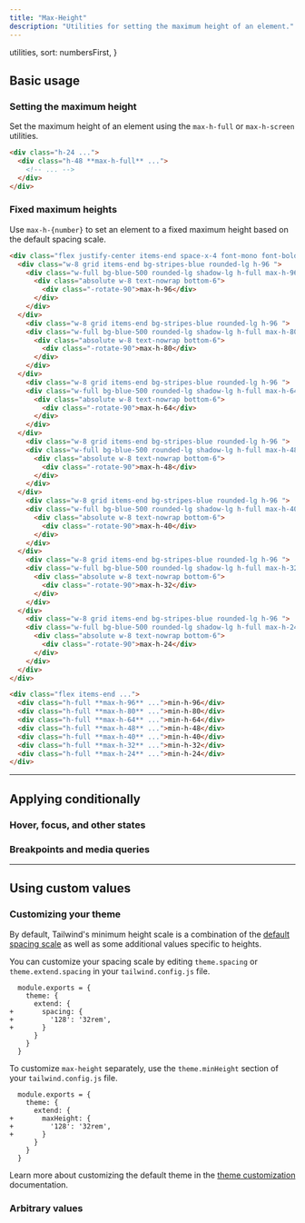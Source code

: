 ```yaml
---
title: "Max-Height"
description: "Utilities for setting the maximum height of an element."
---
```



  utilities,
  sort: numbersFirst,
}

## Basic usage

### Setting the maximum height

Set the maximum height of an element using the `max-h-full` or `max-h-screen` utilities.

```html
<div class="h-24 ...">
  <div class="h-48 **max-h-full** ...">
    <!-- ... -->
  </div>
</div>
```

### Fixed maximum heights

Use `max-h-{number}` to set an element to a fixed maximum height based on the default spacing scale.

```html {{ example: true }}
<div class="flex justify-center items-end space-x-4 font-mono font-bold text-xs text-center text-white">
  <div class="w-8 grid items-end bg-stripes-blue rounded-lg h-96 ">
    <div class="w-full bg-blue-500 rounded-lg shadow-lg h-full max-h-96 relative">
      <div class="absolute w-8 text-nowrap bottom-6">
        <div class="-rotate-90">max-h-96</div>
      </div>
    </div>
  </div>
    <div class="w-8 grid items-end bg-stripes-blue rounded-lg h-96 ">
    <div class="w-full bg-blue-500 rounded-lg shadow-lg h-full max-h-80 relative">
      <div class="absolute w-8 text-nowrap bottom-6">
        <div class="-rotate-90">max-h-80</div>
      </div>
    </div>
  </div>
    <div class="w-8 grid items-end bg-stripes-blue rounded-lg h-96 ">
    <div class="w-full bg-blue-500 rounded-lg shadow-lg h-full max-h-64 relative">
      <div class="absolute w-8 text-nowrap bottom-6">
        <div class="-rotate-90">max-h-64</div>
      </div>
    </div>
  </div>
    <div class="w-8 grid items-end bg-stripes-blue rounded-lg h-96 ">
    <div class="w-full bg-blue-500 rounded-lg shadow-lg h-full max-h-48 relative">
      <div class="absolute w-8 text-nowrap bottom-6">
        <div class="-rotate-90">max-h-48</div>
      </div>
    </div>
  </div>
    <div class="w-8 grid items-end bg-stripes-blue rounded-lg h-96 ">
    <div class="w-full bg-blue-500 rounded-lg shadow-lg h-full max-h-40 relative">
      <div class="absolute w-8 text-nowrap bottom-6">
        <div class="-rotate-90">max-h-40</div>
      </div>
    </div>
  </div>
    <div class="w-8 grid items-end bg-stripes-blue rounded-lg h-96 ">
    <div class="w-full bg-blue-500 rounded-lg shadow-lg h-full max-h-32 relative">
      <div class="absolute w-8 text-nowrap bottom-6">
        <div class="-rotate-90">max-h-32</div>
      </div>
    </div>
  </div>
    <div class="w-8 grid items-end bg-stripes-blue rounded-lg h-96 ">
    <div class="w-full bg-blue-500 rounded-lg shadow-lg h-full max-h-24 relative">
      <div class="absolute w-8 text-nowrap bottom-6">
        <div class="-rotate-90">max-h-24</div>
      </div>
    </div>
  </div>
</div>
```

```html
<div class="flex items-end ...">
  <div class="h-full **max-h-96** ...">min-h-96</div>
  <div class="h-full **max-h-80** ...">min-h-80</div>
  <div class="h-full **max-h-64** ...">min-h-64</div>
  <div class="h-full **max-h-48** ...">min-h-48</div>
  <div class="h-full **max-h-40** ...">min-h-40</div>
  <div class="h-full **max-h-32** ...">min-h-32</div>
  <div class="h-full **max-h-24** ...">min-h-24</div>
</div>
```

---

## <Heading ignore>Applying conditionally</Heading>

### <Heading ignore>Hover, focus, and other states</Heading>

<HoverFocusAndOtherStates defaultClass="h-48 max-h-full" featuredClass="max-h-screen" />

### <Heading ignore>Breakpoints and media queries</Heading>

<BreakpointsAndMediaQueries defaultClass="h-48 max-h-full" featuredClass="max-h-screen" />

---

## Using custom values

### Customizing your theme

By default, Tailwind's minimum height scale is a combination of the [default spacing scale](/docs/customizing-spacing#default-spacing-scale) as well as some additional values specific to heights.

You can customize your spacing scale by editing `theme.spacing` or `theme.extend.spacing` in your `tailwind.config.js` file.

```diff-js {{ filename: 'tailwind.config.js' }}
  module.exports = {
    theme: {
      extend: {
+       spacing: {
+         '128': '32rem',
+       }
      }
    }
  }
```

To customize `max-height` separately, use the `theme.minHeight` section of your `tailwind.config.js` file.

```diff-js {{ filename: 'tailwind.config.js' }}
  module.exports = {
    theme: {
      extend: {
+       maxHeight: {
+         '128': '32rem',
+       }
      }
    }
  }
```

Learn more about customizing the default theme in the [theme customization](/docs/theme#customizing-the-default-theme) documentation.

### Arbitrary values

<ArbitraryValues property="max-height" featuredClass="max-h-[220px]" />
